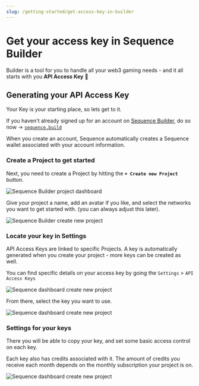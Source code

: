 ```yaml
---
slug: /getting-started/get-access-key-in-builder
---
```


# Get your access key in Sequence Builder

Builder is a tool for you to handle all your web3 gaming needs - and it all starts with you **API Access Key** 🔑

## Generating your API Access Key

Your Key is your starting place, so lets get to it. 

If you haven't already signed up for an account on [Sequence Builder](https://sequence.build), do so now → [`sequence.build`](https://sequence.build)

When you create an account, Sequence automatically creates a Sequence wallet associated with your account information.

### Create a Project to get started

Next, you need to create a Project by hitting the **`+ Create new Project`** button.

![Sequence Builder project dashboard](/img/builder/builder_project_dashboard_create_project.png)

Give your project a name, add an avatar if you like, and select the networks you want to get started with. (you can always adjust this later).

![Sequence Builder create new project](/img/builder/builder_create_new_project.png)

### Locate your key in Settings

API Access Keys are linked to specific Projects. A key is automatically generated when you create your project - more keys can be created as well.

You can find specific details on your access key by going the `Settings` > `API Access Keys`

![Sequence dashboard create new project](/img/builder/builder_settings_api_key_dashboard.png)

From there, select the key you want to use.

![Sequence dashboard create new project](/img/builder/builder_settings_select_api_key.png)

### Settings for your keys

There you will be able to copy your key, and set some basic access control on each key.

Each key also has credits associated with it. The amount of credits you receive each month depends on the monthly subscription your project is on.

![Sequence dashboard create new project](/img/builder/builder_settings_api_key_details.png)


